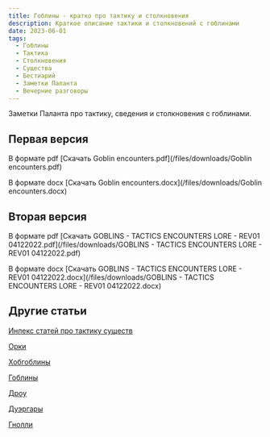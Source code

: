 ```yaml
---
title: Гоблины - кратко про тактику и столкновения
description: Краткое описание тактики и столкновений с гоблинами
date: 2023-06-01
tags:
  - Гоблины
  - Тактика
  - Столкновения
  - Существа
  - Бестиарий
  - Заметки Паланта
  - Вечерние разговоры
---
```


Заметки Паланта про тактику, сведения и столкновения с гоблинами.


## Первая версия

В формате pdf [Скачать Goblin encounters.pdf](/files/downloads/Goblin encounters.pdf)

В формате docx [Скачать Goblin encounters.docx](/files/downloads/Goblin encounters.docx)

## Вторая версия

В формате pdf  [Скачать GOBLINS - TACTICS ENCOUNTERS LORE - REV01 04122022.pdf](/files/downloads/GOBLINS - TACTICS ENCOUNTERS LORE - REV01 04122022.pdf)

В формате docx [Скачать GOBLINS - TACTICS ENCOUNTERS LORE - REV01 04122022.docx](/files/downloads/GOBLINS - TACTICS ENCOUNTERS LORE - REV01 04122022.docx)

## Другие статьи

[Инлекс статей про тактику существ](https://cyborgsandmages.com/posts/articles/bestiary-tactics-index.mdx)

[Орки](https://cyborgsandmages.com/posts/articles/orcs-tactics-lore-encounters)

[Хобгоблины](https://cyborgsandmages.com/posts/articles/hobgoblins)

[Гоблины](https://cyborgsandmages.com/posts/articles/goblins-tactics-lore-encounters)

[Дроу](https://cyborgsandmages.com/posts/articles/drow-tactics-lore-encounters)

[Дуэргары](https://cyborgsandmages.com/posts/articles/duergars-tactics-lore-encounters)

[Гнолли](https://cyborgsandmages.com/posts/articles/gnolls-tactics-lore-encounters)

